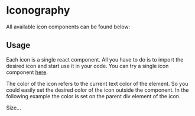
<Meta title="Foundation/Iconography" />

# Iconography

All available icon components can be found below:

<IconGallery>
    <IconItem name="IconArrowDown">
        <IconArrowDown />
    </IconItem>
    <IconItem name="IconArrowLeft">
        <IconArrowLeft />
    </IconItem>
    <IconItem name="IconArrowRight">
        <IconArrowRight />
    </IconItem>
    <IconItem name="IconArrowUp">
        <IconArrowUp />
    </IconItem>
    <IconItem name="IconCalendar">
        <IconCalendar />
    </IconItem>
    <IconItem name="IconCancel">
        <IconCancel />
    </IconItem>
    <IconItem name="IconCheckmark">
        <IconCheckmark />
    </IconItem>
    <IconItem name="IconEdit">
        <IconEdit />
    </IconItem>
    <IconItem name="IconEye">
        <IconEye />
    </IconItem>
    <IconItem name="IconFullscreen">
        <IconFullscreen />
    </IconItem>
    <IconItem name="IconHeartFilled">
        <IconHeartFilled />
    </IconItem>
    <IconItem name="IconHeartOutline">
        <IconHeartOutline  />
    </IconItem>
    <IconItem name="IconLocation">
        <IconLocation />
    </IconItem>
    <IconItem name="IconLogout">
        <IconLogout />
    </IconItem>
    <IconItem name="IconMumble">
        <IconMumble />
    </IconItem>
    <IconItem name="IconProfile">
        <IconProfile />
    </IconItem>
    <IconItem name="IconReplyFilled">
        <IconReplyFilled />
    </IconItem>
    <IconItem name="IconReplyOutline">
        <IconReplyOutline />
    </IconItem>
    <IconItem name="IconRepost">
        <IconRepost />
    </IconItem>
    <IconItem name="IconSend">
        <IconSend />
    </IconItem>
    <IconItem name="IconSettings">
        <IconSettings />
    </IconItem>
    <IconItem name="IconShare">
        <IconShare />
    </IconItem>
    <IconItem name="IconTime">
        <IconTime />
    </IconItem>
    <IconItem name="IconUpload">
        <IconUpload />
    </IconItem>
</IconGallery>

## Usage
Each icon is a single react component. All you have to do is to import the desired icon and start use it in your code. You can try a single icon component [here](/story/components-icon--icon).

The color of the icon refers to the current text color of the element. So you could easily set the desired color of the icon outside the component. In the following example the color is set on the parent div element of the icon.

Size...


<Canvas withSource="open" withToolbar>
    <Story id="components-icon--icon" />
</Canvas>

<ArgsTable of={IconMumble} />